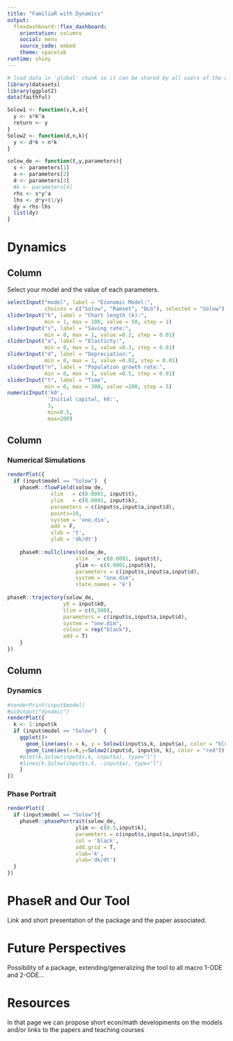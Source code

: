 ---
title: "FamiliaR with Dynamics"
output: 
  flexdashboard::flex_dashboard:
    orientation: columns
    social: menu
    source_code: embed
    theme: spacelab
runtime: shiny
---

```{r global, include=FALSE}
# load data in 'global' chunk so it can be shared by all users of the dashboard
library(datasets)
library(ggplot2)
data(faithful)

Solow1 <- function(s,k,a){
  y <- s*k^a
  return <- y
}
Solow2 <- function(d,n,k){
  y <- d*k + n*k
}

solow_de <- function(t,y,parameters){
  s <- parameters[1]
  a <- parameters[2]
  d <- parameters[3]
  #k <- parameters[4]
  rhs <- s*y^a
  lhs <- d*y+(1/y)
  dy = rhs-lhs
  list(dy)
}
```

Dynamics {data-navmenu='Models' data-icon='ion-levels'}
=======================================================================

Column {.sidebar}
-----------------------------------------------------------------------

Select your model and the value of each parameters.

```{r}
selectInput("model", label = "Economic Model:",
            choices = c("Solow", "Ramset", "OLG"), selected = "Solow")
sliderInput("k", label = "Chart length (k):",
            min = 1, max = 100, value = 50, step = 1)
sliderInput("s", label = "Saving rate:",
            min = 0, max = 1, value =0.2, step = 0.01)
sliderInput("a", label = "Elasticty:",
            min = 0, max = 1, value =0.3, step = 0.01)
sliderInput("d", label = "Depreciation:",
            min = 0, max = 1, value =0.02, step = 0.01)
sliderInput("n", label = "Population growth rate:",
            min = 0, max = 1, value =0.5, step = 0.01)
sliderInput("t", label = "Time",
            min = 0, max = 300, value =200, step = 5)
numericInput('k0', 
             'Initial capital, k0:',
             3,
             min=0.5,
             max=200)
```

Column
-----------------------------------------------------------------------

### Numerical Simulations

```{r}
renderPlot({
  if (input$model == "Solow")  {
    phaseR::flowField(solow_de,
              xlim   = c(0.0001, input$t),
              ylim   = c(0.0001, input$k),
              parameters = c(input$s,input$a,input$d),
              points=10,
              system = 'one.dim',
              add = F,
              xlab = 't',
              ylab = 'dk/dt')
    
    phaseR::nullclines(solow_de,
                      xlim   = c(0.0001, input$t),
                      ylim <- c(0.0001,input$k),
                      parameters = c(input$s,input$a,input$d),
                      system = "one.dim",
                      state.names = 'k')
    
phaseR::trajectory(solow_de, 
                  y0 = input$k0, 
                  tlim = c(0,500),
                  parameters = c(input$s,input$a,input$d), 
                  system = "one.dim", 
                  colour = rep("black"),
                  add = T)
    }
})

```


Column {.tabset}
-----------------------------------------------------------------------

### Dynamics

```{r}
#renderPrint(input$model)
#uiOutput("dynamic")
renderPlot({
  k <- 1:input$k
  if (input$model == "Solow")  {
    ggplot()+
      geom_line(aes(x = k, y = Solow1(input$s,k, input$a), color = "blue"))+
      geom_line(aes(x=k,y=Solow2(input$d, input$n, k), color = "red"))
    #plot(k,Solow(input$s,k, input$a), type="l")
    #lines(k,Solow(input$s,k, -input$a), type="l")
    }
})
```

### Phase Portrait

```{r}
renderPlot({
  if (input$model == "Solow"){
    phaseR::phasePortrait(solow_de,
                      ylim <- c(0.5,input$k),
                      parameters = c(input$s,input$a,input$d),
                      col = 'black',
                      add.grid = T,
                      xlab='k',
                      ylab='dk/dt')
  }
})

```



PhaseR and Our Tool{data-navmenu='About this Project' data-icon="ion-cube"} 
========================================================================

Link and short presentation of the package and the paper associated. 

Future Perspectives{data-navmenu='About this Project' data-icon='ion-ios-paperplane-outline'} 
========================================================================

Possibility of a package, extending/generalizing the tool to all macro 1-ODE and 2-ODE...

Resources{data-navmenu='Models' data-icon='ion-merge'}
========================================================================

In that page we can propose short econ/math developments on the models and/or links to the papers and teaching courses
